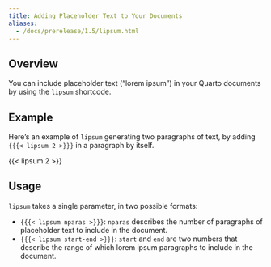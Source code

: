 ```yaml
---
title: Adding Placeholder Text to Your Documents
aliases:
  - /docs/prerelease/1.5/lipsum.html
---
```


## Overview

You can include placeholder text ("lorem ipsum") in your Quarto documents by using the `lipsum` shortcode.

## Example

Here's an example of `lipsum` generating two paragraphs of text, by adding `{{{< lipsum 2 >}}}` in a paragraph by itself.

{{< lipsum 2 >}}

## Usage

`lipsum` takes a single parameter, in two possible formats:

- `{{{< lipsum nparas >}}}`: `nparas` describes the number of paragraphs of placeholder text to include in the document. 
- `{{{< lipsum start-end >}}}`: `start` and `end` are two numbers that describe the range of which lorem ipsum paragraphs to include in the document.